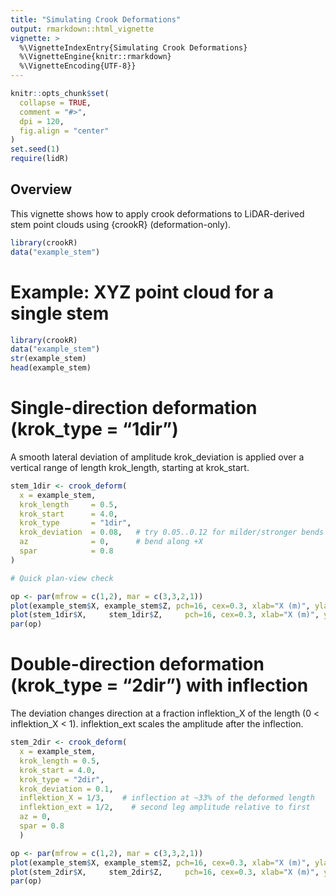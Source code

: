 ```yaml
---
title: "Simulating Crook Deformations"
output: rmarkdown::html_vignette
vignette: >
  %\VignetteIndexEntry{Simulating Crook Deformations}
  %\VignetteEngine{knitr::rmarkdown}
  %\VignetteEncoding{UTF-8}}
---
```


```r
knitr::opts_chunk$set(
  collapse = TRUE,
  comment = "#>",
  dpi = 120,
  fig.align = "center"
)
set.seed(1)
require(lidR)
```

## Overview

This vignette shows how to apply crook deformations to LiDAR-derived stem point clouds using {crookR} (deformation-only).

```r
library(crookR)
data("example_stem")
```

# Example: XYZ point cloud for a single stem

```r

library(crookR)
data("example_stem")
str(example_stem)
head(example_stem)

```

# Single-direction deformation (krok_type = "1dir")

A smooth lateral deviation of amplitude krok_deviation is applied over a vertical range of length krok_length, starting at krok_start.

```r
stem_1dir <- crook_deform(
  x = example_stem,
  krok_length     = 0.5,
  krok_start      = 4.0,
  krok_type       = "1dir", 
  krok_deviation  = 0.08,   # try 0.05..0.12 for milder/stronger bends
  az              = 0,      # bend along +X
  spar            = 0.8
)

# Quick plan-view check

op <- par(mfrow = c(1,2), mar = c(3,3,2,1))
plot(example_stem$X, example_stem$Z, pch=16, cex=0.3, xlab="X (m)", ylab="Z (m)", main="Original")
plot(stem_1dir$X,     stem_1dir$Z,     pch=16, cex=0.3, xlab="X (m)", ylab="Z (m)", main="Crooked 1dir (az = 0°)")
par(op)
```

# Double-direction deformation (krok_type = "2dir") with inflection

The deviation changes direction at a fraction inflektion_X of the length (0 < inflektion_X < 1). inflektion_ext scales the amplitude after the inflection.

```r
stem_2dir <- crook_deform( 
  x = example_stem,
  krok_length = 0.5,
  krok_start = 4.0,
  krok_type = "2dir",
  krok_deviation = 0.1,
  inflektion_X = 1/3,    # inflection at ~33% of the deformed length
  inflektion_ext = 1/2,    # second leg amplitude relative to first
  az = 0,     
  spar = 0.8
  )

op <- par(mfrow = c(1,2), mar = c(3,3,2,1))
plot(example_stem$X, example_stem$Z, pch=16, cex=0.3, xlab="X (m)", ylab="Z (m)", main="Original")
plot(stem_2dir$X,     stem_2dir$Z,     pch=16, cex=0.3, xlab="X (m)", ylab="Z (m)", main="Crooked 2dir (ip = 0.33)")
par(op)
```
